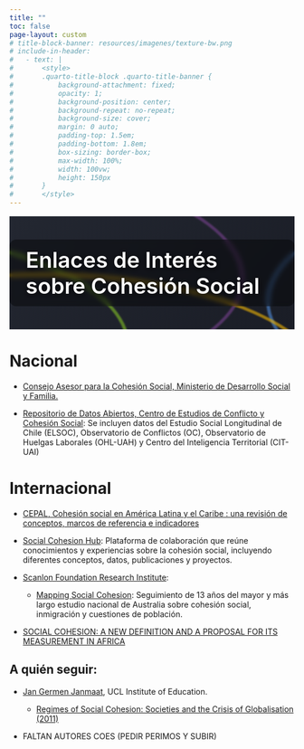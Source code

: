 ```yaml
---
title: ""
toc: false
page-layout: custom
# title-block-banner: resources/imagenes/texture-bw.png
# include-in-header:
#   - text: |
#       <style>
#       .quarto-title-block .quarto-title-banner {
#           background-attachment: fixed;
#           opacity: 1;
#           background-position: center;
#           background-repeat: no-repeat;
#           background-size: cover;
#           margin: 0 auto;
#           padding-top: 1.5em;
#           padding-bottom: 1.8em;
#           box-sizing: border-box;
#           max-width: 100%;
#           width: 100vw;
#           height: 150px
#       }
#       </style>
---
```


::: {.banner}

```{=html}
<style>
.banner {
  position: relative;
  height: 200px;
  overflow: hidden;
  background: linear-gradient(135deg, #232731 0%, #1a1d26 100%);
  display: flex;
  align-items: center;
  justify-content: center;
  margin: 1rem 0;
}

.banner-text {
  position: relative;
  z-index: 2;
  color: white;
  font-size: clamp(1.8rem, 4vw, 2.5rem);
  text-shadow: 0 2px 10px rgba(0, 0, 0, 0.8);
  background: rgba(0, 0, 0, 0.4);
  padding: 0.8rem 1.8rem;
  border-radius: 12px;
  backdrop-filter: blur(4px);
  font-weight: 600;
}

.curve {
  position: absolute;
  width: 200%;
  height: 200%;
  border: 6px solid;
  border-radius: 50%;
  animation: move 20s linear infinite;
  opacity: 0.6;
  will-change: transform;
  filter: blur(1px);
}

.curve1 { border-color: #753F8C; top: -50%; left: -80%; }
.curve2 { border-color: #4E8AD9; top: -30%; left: -100%; animation-direction: reverse; }
.curve3 { border-color: #81BF24; top: 10%; left: -120%; animation-duration: 25s; }
.curve4 { border-color: #F2B705; top: 50%; left: -90%; animation-delay: 5s; }

@keyframes move {
  0% { transform: translateX(-20%) rotate(0deg); }
  100% { transform: translateX(100vw) rotate(360deg); }
}

/* Mobile optimization */
@media (max-width: 768px) {
  .banner { height: 150px; }
  .curve { width: 250%; height: 150%; }
}
</style>

<div class="curve curve1"></div>
<div class="curve curve2"></div>
<div class="curve curve3"></div>
<div class="curve curve4"></div>
<div class="banner-text">Enlaces de Interés sobre Cohesión Social</div>
```
:::


::: {.section-text .light-bg}
::: {.section-container}
::: {.section-block}
::: {style="text-align: left;"}

# Nacional

* [Consejo Asesor para la Cohesión Social, Ministerio de Desarrollo Social y Familia.](http://www.desarrollosocialyfamilia.gob.cl/informacion-social/cohesion-social){target="_blank"}

* [Repositorio de Datos Abiertos, Centro de Estudios de Conflicto y Cohesión Social](https://dataverse.harvard.edu/dataverse/coes_data_repository){target="_blank"}: Se incluyen datos del Estudio Social Longitudinal de Chile (ELSOC), Observatorio de Conflictos (OC), Observatorio de Huelgas Laborales (OHL-UAH) y Centro del Inteligencia Territorial (CIT-UAI)

 

# Internacional


* [CEPAL, Cohesión social en América Latina y el Caribe : una revisión de conceptos, marcos de referencia e indicadores](https://www.cepal.org/es/publicaciones/2978-cohesion-social-america-latina-caribe-revision-conceptos-marcos-referencia){target="_blank"}

* [Social Cohesion Hub](https://www.socialcohesion.info){target="_blank"}: Plataforma de colaboración que reúne conocimientos y experiencias sobre la cohesión social, incluyendo diferentes conceptos, datos, publicaciones y proyectos.

* [Scanlon Foundation Research Institute](https://scanloninstitute.org.au/){target="_blank"}:
  * [Mapping Social Cohesion](https://scanloninstitute.org.au/report2020){target="_blank"}: Seguimiento de 13 años del mayor y más largo estudio nacional de Australia sobre cohesión social, inmigración y cuestiones de población.
  

* [SOCIAL COHESION: A NEW DEFINITION AND A PROPOSAL FOR ITS MEASUREMENT IN AFRICA](https://www.researchgate.net/publication/356904379_SOCIAL_COHESION_A_NEW_DEFINITION_AND_A_PROPOSAL_FOR_ITS_MEASUREMENT_IN_AFRICA)
 


## A quién seguir: 

* [Jan Germen Janmaat](https://germjanmaat.wordpress.com/){target="_blank"}, UCL Institute of Education.

  * [Regimes of Social Cohesion: Societies and the Crisis of Globalisation (2011) ](https://www.researchgate.net/publication/263917454_Regimes_of_Social_Cohesion_Societies_and_the_Crisis_of_Globalisation){target="_blank"}


* FALTAN AUTORES COES (PEDIR PERIMOS Y SUBIR)

:::
:::
:::
:::
